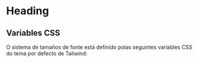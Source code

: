 
<Meta of={HeadingStories}/>

# Heading

<Canvas of={HeadingStories.Heading1}/>
<Controls/>

## Variables CSS

O sistema de tamaños de fonte está definido polas seguintes variables CSS do tema por defecto de Tailwind:
```css
--text-5xl: 3rem; /* .at-heading.is-1 */
--text-4xl: 2.25rem; /* .at-heading.is-2 */
--text-3xl: 1.875rem; /* .at-heading.is-3 */
--text-2xl: 1.5rem; /* .at-heading.is-4 */
```

